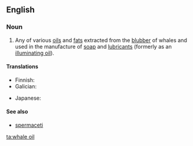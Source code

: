 ==English==
{{wikipedia}}

===Noun===
{{en-noun|head=[[whale]] [[oil]]}}

# Any of various [[oil]]s and [[fat]]s extracted from the [[blubber]] of whales and used in the manufacture of [[soap]] and [[lubricant]]s (formerly as an [[illuminating oil]]).

====Translations====
{{trans-top|oil or fat extracted from whale blubber}}
* Finnish: {{t|fi|valaanrasva}}
* Galician: {{t+|gl|aceite de balea|m}}
{{trans-mid}}
* Japanese: {{t|ja|鯨油|tr=げいゆ, geiyu|sc=Jpan}}
{{trans-bottom}}

====See also====
* [[spermaceti]]

[[ta:whale oil]]